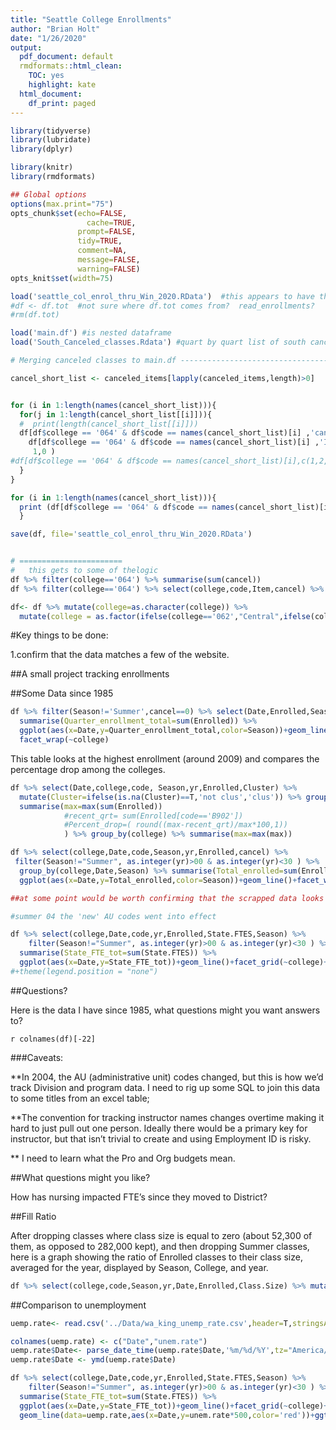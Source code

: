 ```yaml
---
title: "Seattle College Enrollments"
author: "Brian Holt"
date: "1/26/2020"
output:
  pdf_document: default
  rmdformats::html_clean:
    TOC: yes
    highlight: kate
  html_document:
    df_print: paged
---
```

```r
library(tidyverse)
library(lubridate)
library(dplyr)
```

```r
library(knitr)
library(rmdformats)

## Global options
options(max.print="75")
opts_chunk$set(echo=FALSE,
	             cache=TRUE,
               prompt=FALSE,
               tidy=TRUE,
               comment=NA,
               message=FALSE,
               warning=FALSE)
opts_knit$set(width=75)
```

```r
load('seattle_col_enrol_thru_Win_2020.RData')  #this appears to have the canceled classes added already. 81 
#df <- df.tot  #not sure where df.tot comes from?  read_enrollments?
#rm(df.tot)
```

```r
load('main.df') #is nested dataframe
load('South_Canceled_classes.Rdata') #quart by quart list of south cancelled items

# Merging canceled classes to main.df -------------------------------------

cancel_short_list <- canceled_items[lapply(canceled_items,length)>0]


for (i in 1:length(names(cancel_short_list))){
  for(j in 1:length(cancel_short_list[[i]])){
  #  print(length(cancel_short_list[[i]]))
  df[df$college == '064' & df$code == names(cancel_short_list)[i] ,'cancel']  <- ifelse(
    df[df$college == '064' & df$code == names(cancel_short_list)[i] ,'Item'] %in% cancel_short_list[[i]],
     1,0 )
#df[df$college == '064' & df$code == names(cancel_short_list)[i],c(1,2,5,23)]
  }
}

for (i in 1:length(names(cancel_short_list))){
  print (df[df$college == '064' & df$code == names(cancel_short_list)[i] & df$cancel != 0,c(1:5,23)])
  }

save(df, file='seattle_col_enrol_thru_Win_2020.RData')


# =======================
#   this gets to some of thelogic
df %>% filter(college=='064') %>% summarise(sum(cancel))
df %>% filter(college=='064') %>% select(college,code,Item,cancel) %>% filter(cancel>0)

```


```r
df<- df %>% mutate(college=as.character(college)) %>% 
  mutate(college = as.factor(ifelse(college=='062',"Central",ifelse(college=='063',"North","South"))))

```

#Key things to be done:

1.confirm that the data matches a few of the website. 

##A small project tracking enrollments


##Some Data since 1985

```r
df %>% filter(Season!='Summer',cancel==0) %>% select(Date,Enrolled,Season,college) %>% group_by(college,Date,Season) %>% 
  summarise(Quarter_enrollment_total=sum(Enrolled)) %>% 
  ggplot(aes(x=Date,y=Quarter_enrollment_total,color=Season))+geom_line()+#geom_smooth(method="loess")+
  facet_wrap(~college)
```

This table looks at the highest enrollment (around 2009) and compares the percentage drop among the colleges.

```r
df %>% select(Date,college,code, Season,yr,Enrolled,Cluster) %>% 
  mutate(Cluster=ifelse(is.na(Cluster)==T,'not clus','clus')) %>% group_by(college,Cluster,Date) %>% 
  summarise(max=max(sum(Enrolled))
            #recent_qrt= sum(Enrolled[code=='B902'])
            #Percent_drop=( round((max-recent_qrt)/max*100,1))
            ) %>% group_by(college) %>% summarise(max=max(max))


```




```r
df %>% select(college,Date,code,Season,yr,Enrolled,cancel) %>% 
 filter(Season!="Summer", as.integer(yr)>00 & as.integer(yr)<30 ) %>% 
  group_by(college,Date,Season) %>% summarise(Total_enrolled=sum(Enrolled)) %>% 
  ggplot(aes(x=Date,y=Total_enrolled,color=Season))+geom_line()+facet_wrap(~college)+ggtitle("Total Enrollment over time")

```
  
```r
  
##at some point would be worth confirming that the scrapped data looks like the calc'd data 

#summer 04 the 'new' AU codes went into effect

```  
  
```r
df %>% select(college,Date,code,yr,Enrolled,State.FTES,Season) %>% 
    filter(Season!="Summer", as.integer(yr)>00 & as.integer(yr)<30 ) %>% group_by(college,Date) %>% 
  summarise(State_FTE_tot=sum(State.FTES)) %>% 
  ggplot(aes(x=Date,y=State_FTE_tot))+geom_line()+facet_grid(~college)+ggtitle("Total State FTE's")+geom_smooth()
#+theme(legend.position = "none")

```

##Questions?

Here is the data I have since 1985, what questions might you want answers to?

`r colnames(df)[-22]`


###Caveats:

**In 2004, the AU (administrative unit) codes changed, but this is how we'd track Division and program data.  I need to rig up some SQL to join this data to some titles from an excel table;

**The convention for tracking instructor names changes overtime making it hard to just pull out one person.  Ideally there would be a primary key for instructor, but that isn't trivial to create and using Employment ID is risky.

** I need to learn what the Pro and Org budgets mean. 

##What questions might you like?

How has nursing impacted FTE's since they moved to District? 


##Fill Ratio

After dropping classes where class size is equal to zero (about 52,300 of them, as opposed to 282,000 kept), and then dropping Summer classes, here is a graph showing the ratio of Enrolled classes to their class size, averaged for the year, displayed by Season, College, and year.

```r
df %>% select(college,code,Season,yr,Date,Enrolled,Class.Size) %>% mutate(ratio=Enrolled/Class.Size,Date=year(Date)) %>% filter(ratio!=Inf,Season!="Summer") %>% group_by(college,Season,Date) %>% summarise(mean_ratio=mean(ratio)) %>% ggplot(aes(x=Date,y=mean_ratio,color=Season)) +geom_line()+facet_grid(~college)+ggtitle("")

```

##Comparison to unemployment

```r
uemp.rate<- read.csv('../Data/wa_king_unemp_rate.csv',header=T,stringsAsFactors = F)

colnames(uemp.rate) <- c("Date","unem.rate")
uemp.rate$Date<- parse_date_time(uemp.rate$Date,'%m/%d/%Y',tz="America/Los_Angeles")
uemp.rate$Date <- ymd(uemp.rate$Date)

```



```r
df %>% select(college,Date,code,yr,Enrolled,State.FTES,Season) %>% 
    filter(Season!="Summer", as.integer(yr)>00 & as.integer(yr)<30 ) %>% group_by(college,Date) %>% 
  summarise(State_FTE_tot=sum(State.FTES)) %>% 
  ggplot(aes(x=Date,y=State_FTE_tot))+geom_line()+facet_grid(~college)+ggtitle("Total State FTE's")+geom_smooth()+
  geom_line(data=uemp.rate,aes(x=Date,y=unem.rate*500,color='red'))+ggtitle("Red line represents unemployment rate in king county\n multiplied by 500 (to make it fit on graph)")#+theme(legend.position = "none")

```